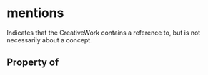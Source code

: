 # mentions

Indicates that the CreativeWork contains a reference to, but is not necessarily about a concept.

## Property of



